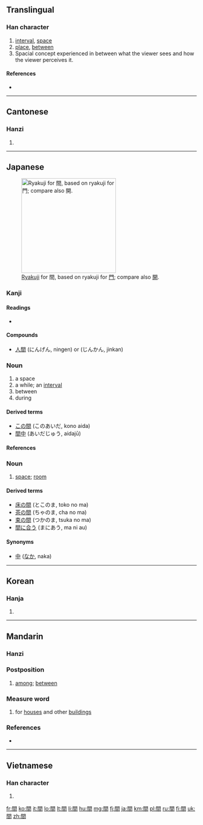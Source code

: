 {{also|间}}<!-- may be replaced by zh-forms -->
==Translingual==

===Han character===
{{Han char|rn=169|rad=門|as=04|sn=12|four=7760<sub>7</sub>|canj=日弓日 (ANA)}}

# [[interval]], [[space]]
# [[place]], [[between]]
# Spacial concept experienced in between what the viewer sees and how the viewer perceives it.

====References====
* {{Han ref|kx=1333.010|dkj=41249|dj=1839.010|hdz=74288.060|uh=9593|ud=38291|bh=B6A1|bd=46753}}

----

==Cantonese==

===Hanzi===
{{yue-hanzi|jyut=[[gaan1]]|y=gaan1|sim=间}}

# {{defn|lang=yue|sort=門04}}

----

==Japanese==
[[File:Japanese ryakuji KAN.png|thumb|right|250px|[[w:en:Ryakuji|Ryakuji]] for 間, based on ryakuji for [[門#Japanese|門]]; compare also [[開#Japanese|開]].]]

===Kanji===
{{ja-kanji|grade=2|rs=門04}}

====Readings====
* {{ja-readings|on=[[かん]] ([[kan]]), [[けん]] ([[ken]])|kun=[[あいだ]] ([[aida]]), [[ま]] ([[ma]]), [[あい]] ([[ai]])|nanori=[[ちか]] ([[chika]])}}

====Compounds====
* [[人間]] (にんげん, ningen) or (じんかん, jinkan)

===Noun===
{{ja-noun|k|hira=あいだ|rom=aida}}

# a space
# a while; an [[interval]]
# between
# during

====Derived terms====
* [[この間]] (このあいだ, kono aida)
* [[間中]] (あいだじゅう, aidajū)

====References====
{{ja-kref
|ku= 2054
|shift= 8ad4
|jis= 3456
|euc= B4D6
|freq= 33
|nelson= 4949
|newnelson= 6391
|halpern= 3323
|kld= 2094
|heisig= 1620
|tuttle= 8e4.3
}}

===Noun===
{{ja-noun|k|hira=ま|rom=ma}}

# [[space]]; [[room]]

====Derived terms====
* [[床の間]] (とこのま, toko no ma)
* [[茶の間]] (ちゃのま, cha no ma)
* [[束の間]] (つかのま, tsuka no ma)
* [[間に合う]] (まにあう, ma ni au)

====Synonyms====
* [[中]] ([[なか]], naka)

----

==Korean==

===Hanja===
{{ko-hanja|hangeul=간|rv=gan|mr=kan|y=kan|eumhun=사이|ehrv=sai|ehmr=sai}}

# {{defn|lang=ko|sort=門04}}

----

==Mandarin==
{{Hani-forms|[[间]]|間}}

===Hanzi===
{{cmn-hanzi|sim=间|pin=[[jiān]] ([[jian1]]), [[jiǎn]] ([[jian3]]), [[jiàn]] ([[jian4]])|wg=chien<sup>1</sup>, chien<sup>3</sup>, chien<sup>4</sup>}}

===Postposition===
{{cmn-post|t|pin=[[jiān]]|pint=jian1|tra=間|sim=间|rs=門04}}

# {{senseid|cmn|among}}[[among]]; [[between]]

===Measure word===
{{rfc-header|Measure word|lang=cmn}}
{{cmn-mw|t|pin=[[jiān]]|pint=jian1|tra=間|sim=间|rs=門04}}

# for [[house|houses]] and other [[building|buildings]]

===References===
* {{cite web|url=http://dict.revised.moe.edu.tw/cgi-bin/newDict/dict/index.html|title=間|work=Guoyu Cidian On-line Mandarin Dictionary (國語辭典)|language=Mandarin|accessdate=2011-10-19}}

----

==Vietnamese==

===Han character===
{{vi-hantu|[[gian]], [[dán]], [[gián]]|rs=門04}}

# {{defn|lang=vi|sort=門04}}

[[fr:間]]
[[ko:間]]
[[it:間]]
[[lo:間]]
[[lt:間]]
[[li:間]]
[[hu:間]]
[[mg:間]]
[[fj:間]]
[[ja:間]]
[[km:間]]
[[pl:間]]
[[ru:間]]
[[fi:間]]
[[uk:間]]
[[zh:間]]